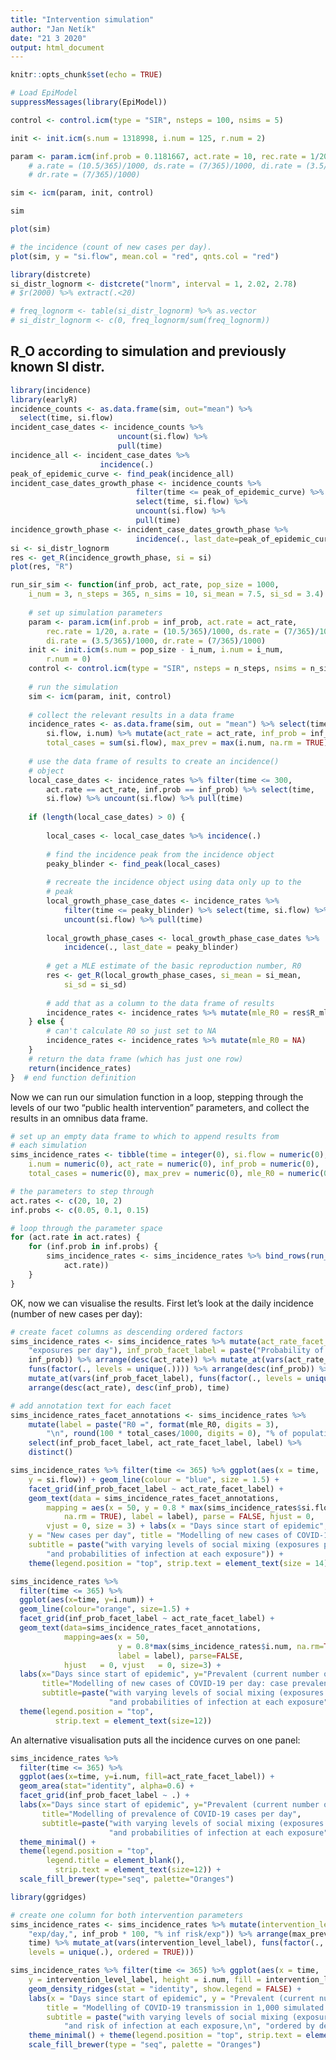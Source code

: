 ```yaml
---
title: "Intervention simulation"
author: "Jan Netík"
date: "21 3 2020"
output: html_document
---
```


```r
knitr::opts_chunk$set(echo = TRUE)
```

```r
# Load EpiModel
suppressMessages(library(EpiModel))

control <- control.icm(type = "SIR", nsteps = 100, nsims = 5)

init <- init.icm(s.num = 1318998, i.num = 125, r.num = 2)

param <- param.icm(inf.prob = 0.1181667, act.rate = 10, rec.rate = 1/20) 
    # a.rate = (10.5/365)/1000, ds.rate = (7/365)/1000, di.rate = (3.5/365)/1000, 
    # dr.rate = (7/365)/1000)

sim <- icm(param, init, control)

sim

plot(sim)

# the incidence (count of new cases per day).
plot(sim, y = "si.flow", mean.col = "red", qnts.col = "red")


```
```r
library(distcrete)
si_distr_lognorm <- distcrete("lnorm", interval = 1, 2.02, 2.78)
# $r(2000) %>% extract(.<20)

# freq_lognorm <- table(si_distr_lognorm) %>% as.vector
# si_distr_lognorm <- c(0, freq_lognorm/sum(freq_lognorm))
```

## R_O according to simulation and previously known SI distr.

```r
library(incidence)
library(earlyR)
incidence_counts <- as.data.frame(sim, out="mean") %>%
  select(time, si.flow)
incident_case_dates <- incidence_counts %>%
                        uncount(si.flow) %>%
                        pull(time) 
incidence_all <- incident_case_dates %>%
                    incidence(.)
peak_of_epidemic_curve <- find_peak(incidence_all)
incident_case_dates_growth_phase <- incidence_counts %>%
                            filter(time <= peak_of_epidemic_curve) %>%
                            select(time, si.flow) %>%
                            uncount(si.flow) %>%
                            pull(time)
incidence_growth_phase <- incident_case_dates_growth_phase %>%
                            incidence(., last_date=peak_of_epidemic_curve)
si <- si_distr_lognorm
res <- get_R(incidence_growth_phase, si = si)
plot(res, "R")
```

```r
run_sir_sim <- function(inf_prob, act_rate, pop_size = 1000, 
    i_num = 3, n_steps = 365, n_sims = 10, si_mean = 7.5, si_sd = 3.4) {
    
    # set up simulation parameters
    param <- param.icm(inf.prob = inf_prob, act.rate = act_rate, 
        rec.rate = 1/20, a.rate = (10.5/365)/1000, ds.rate = (7/365)/1000, 
        di.rate = (3.5/365)/1000, dr.rate = (7/365)/1000)
    init <- init.icm(s.num = pop_size - i_num, i.num = i_num, 
        r.num = 0)
    control <- control.icm(type = "SIR", nsteps = n_steps, nsims = n_sims)
    
    # run the simulation
    sim <- icm(param, init, control)
    
    # collect the relevant results in a data frame
    incidence_rates <- as.data.frame(sim, out = "mean") %>% select(time, 
        si.flow, i.num) %>% mutate(act_rate = act_rate, inf_prob = inf_prob, 
        total_cases = sum(si.flow), max_prev = max(i.num, na.rm = TRUE))
    
    # use the data frame of results to create an incidence()
    # object
    local_case_dates <- incidence_rates %>% filter(time <= 300, 
        act.rate == act_rate, inf.prob == inf_prob) %>% select(time, 
        si.flow) %>% uncount(si.flow) %>% pull(time)
    
    if (length(local_case_dates) > 0) {
        
        local_cases <- local_case_dates %>% incidence(.)
        
        # find the incidence peak from the incidence object
        peaky_blinder <- find_peak(local_cases)
        
        # recreate the incidence object using data only up to the
        # peak
        local_growth_phase_case_dates <- incidence_rates %>% 
            filter(time <= peaky_blinder) %>% select(time, si.flow) %>% 
            uncount(si.flow) %>% pull(time)
        
        local_growth_phase_cases <- local_growth_phase_case_dates %>% 
            incidence(., last_date = peaky_blinder)
        
        # get a MLE estimate of the basic reproduction number, R0
        res <- get_R(local_growth_phase_cases, si_mean = si_mean, 
            si_sd = si_sd)
        
        # add that as a column to the data frame of results
        incidence_rates <- incidence_rates %>% mutate(mle_R0 = res$R_ml)
    } else {
        # can't calculate R0 so just set to NA
        incidence_rates <- incidence_rates %>% mutate(mle_R0 = NA)
    }
    # return the data frame (which has just one row)
    return(incidence_rates)
}  # end function definition
```



Now we can run our simulation function in a loop, stepping through the levels of our two “public health intervention” parameters, and collect the results in an omnibus data frame.



```r
# set up an empty data frame to which to append results from
# each simulation
sims_incidence_rates <- tibble(time = integer(0), si.flow = numeric(0), 
    i.num = numeric(0), act_rate = numeric(0), inf_prob = numeric(0), 
    total_cases = numeric(0), max_prev = numeric(0), mle_R0 = numeric(0))

# the parameters to step through
act.rates <- c(20, 10, 2)
inf.probs <- c(0.05, 0.1, 0.15)

# loop through the parameter space
for (act.rate in act.rates) {
    for (inf.prob in inf.probs) {
        sims_incidence_rates <- sims_incidence_rates %>% bind_rows(run_sir_sim(inf.prob, 
            act.rate))
    }
}
```


OK, now we can visualise the results. First let’s look at the daily incidence (number of new cases per day):



```r
# create facet columns as descending ordered factors
sims_incidence_rates <- sims_incidence_rates %>% mutate(act_rate_facet_label = paste(act_rate, 
    "exposures per day"), inf_prob_facet_label = paste("Probability of infection\nat each exposure:", 
    inf_prob)) %>% arrange(desc(act_rate)) %>% mutate_at(vars(act_rate_facet_label), 
    funs(factor(., levels = unique(.)))) %>% arrange(desc(inf_prob)) %>% 
    mutate_at(vars(inf_prob_facet_label), funs(factor(., levels = unique(.)))) %>% 
    arrange(desc(act_rate), desc(inf_prob), time)

# add annotation text for each facet
sims_incidence_rates_facet_annotations <- sims_incidence_rates %>% 
    mutate(label = paste("R0 =", format(mle_R0, digits = 3), 
        "\n", round(100 * total_cases/1000, digits = 0), "% of population infected")) %>% 
    select(inf_prob_facet_label, act_rate_facet_label, label) %>% 
    distinct()

sims_incidence_rates %>% filter(time <= 365) %>% ggplot(aes(x = time, 
    y = si.flow)) + geom_line(colour = "blue", size = 1.5) + 
    facet_grid(inf_prob_facet_label ~ act_rate_facet_label) + 
    geom_text(data = sims_incidence_rates_facet_annotations, 
        mapping = aes(x = 50, y = 0.8 * max(sims_incidence_rates$si.flow, 
            na.rm = TRUE), label = label), parse = FALSE, hjust = 0, 
        vjust = 0, size = 3) + labs(x = "Days since start of epidemic", 
    y = "New cases per day", title = "Modelling of new cases of COVID-19 per day: incidence rate", 
    subtitle = paste("with varying levels of social mixing (exposures per day)", 
        "and probabilities of infection at each exposure")) + 
    theme(legend.position = "top", strip.text = element_text(size = 14))
```
```r
sims_incidence_rates %>%
  filter(time <= 365) %>%
  ggplot(aes(x=time, y=i.num)) +
  geom_line(colour="orange", size=1.5) +
  facet_grid(inf_prob_facet_label ~ act_rate_facet_label) +
  geom_text(data=sims_incidence_rates_facet_annotations,
            mapping=aes(x = 50, 
                        y = 0.8*max(sims_incidence_rates$i.num, na.rm=TRUE),
                        label = label), parse=FALSE,
            hjust   = 0, vjust   = 0, size=3) +
  labs(x="Days since start of epidemic", y="Prevalent (current number of active) cases",
       title="Modelling of new cases of COVID-19 per day: case prevalence",
       subtitle=paste("with varying levels of social mixing (exposures per day)",
                      "and probabilities of infection at each exposure")) +
  theme(legend.position = "top", 
          strip.text = element_text(size=12)) 
```

An alternative visualisation puts all the incidence curves on one panel:

```r
sims_incidence_rates %>%
  filter(time <= 365) %>%
  ggplot(aes(x=time, y=i.num, fill=act_rate_facet_label)) +
  geom_area(stat="identity", alpha=0.6) +
  facet_grid(inf_prob_facet_label ~ .) +
  labs(x="Days since start of epidemic", y="Prevalent (current number of active) cases",
       title="Modelling of prevalence of COVID-19 cases per day",
       subtitle=paste("with varying levels of social mixing (exposures per day)",
                      "and probabilities of infection at each exposure")) +
  theme_minimal() +
  theme(legend.position = "top", 
        legend.title = element_blank(),
          strip.text = element_text(size=12)) +
  scale_fill_brewer(type="seq", palette="Oranges")
```


```r
library(ggridges)

# create one column for both intervention parameters
sims_incidence_rates <- sims_incidence_rates %>% mutate(intervention_level_label = paste(act_rate, 
    "exp/day,", inf_prob * 100, "% inf risk/exp")) %>% arrange(max_prev, 
    time) %>% mutate_at(vars(intervention_level_label), funs(factor(., 
    levels = unique(.), ordered = TRUE)))

sims_incidence_rates %>% filter(time <= 365) %>% ggplot(aes(x = time, 
    y = intervention_level_label, height = i.num, fill = intervention_level_label)) + 
    geom_density_ridges(stat = "identity", show.legend = FALSE) + 
    labs(x = "Days since start of epidemic", y = "Prevalent (current number of active) cases", 
        title = "Modelling of COVID-19 transmission in 1,000 simulated people", 
        subtitle = paste("with varying levels of social mixing (exposures per day)", 
            "and risk of infection at each exposure,\n", "ordered by descending maximum number of prevalent cases per day")) + 
    theme_minimal() + theme(legend.position = "top", strip.text = element_text(size = 12)) + 
    scale_fill_brewer(type = "seq", palette = "Oranges")
```

